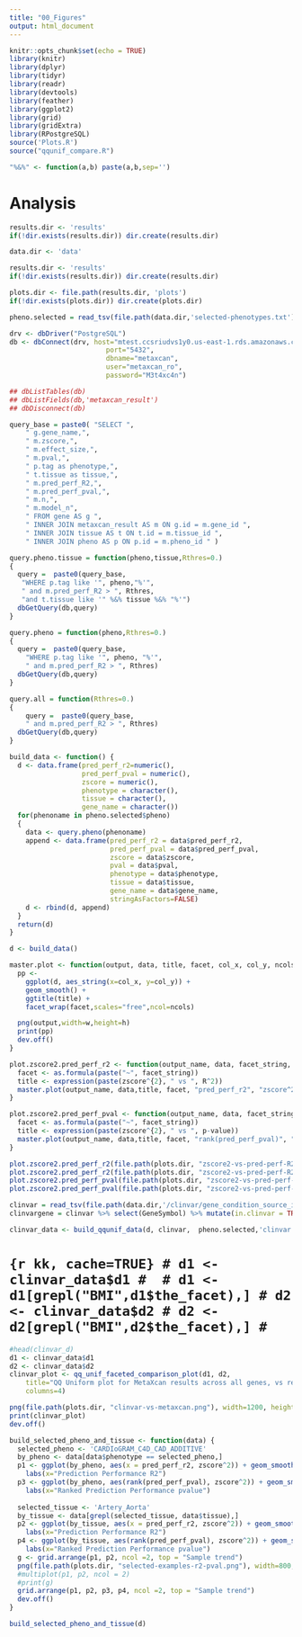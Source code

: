 ```yaml
---
title: "00_Figures"
output: html_document
---
```


```r
knitr::opts_chunk$set(echo = TRUE)
library(knitr)
library(dplyr)
library(tidyr)
library(readr)
library(devtools)
library(feather)
library(ggplot2)
library(grid)
library(gridExtra)
library(RPostgreSQL)
source('Plots.R')
source("qqunif_compare.R")

"%&%" <- function(a,b) paste(a,b,sep='')
```

# Analysis



```r
results.dir <- 'results'
if(!dir.exists(results.dir)) dir.create(results.dir)

data.dir <- 'data'

results.dir <- 'results'
if(!dir.exists(results.dir)) dir.create(results.dir)

plots.dir <- file.path(results.dir, 'plots')
if(!dir.exists(plots.dir)) dir.create(plots.dir)

pheno.selected = read_tsv(file.path(data.dir,'selected-phenotypes.txt'))
```

```r

drv <- dbDriver("PostgreSQL")
db <- dbConnect(drv, host="mtest.ccsriudvs1y0.us-east-1.rds.amazonaws.com",
                        port="5432",
                        dbname="metaxcan",
                        user="metaxcan_ro",
                        password="M3t4xc4n")

## dbListTables(db)
## dbListFields(db,'metaxcan_result')
## dbDisconnect(db)

query_base = paste0( "SELECT ",
    " g.gene_name,",
    " m.zscore,",
    " m.effect_size,",
    " m.pval,",
    " p.tag as phenotype,",
    " t.tissue as tissue,",
    " m.pred_perf_R2,",
    " m.pred_perf_pval,",
    " m.n,",
    " m.model_n",
    " FROM gene AS g ",
    " INNER JOIN metaxcan_result AS m ON g.id = m.gene_id ",
    " INNER JOIN tissue AS t ON t.id = m.tissue_id ",
    " INNER JOIN pheno AS p ON p.id = m.pheno_id " )

query.pheno.tissue = function(pheno,tissue,Rthres=0.)
{
  query =  paste0(query_base,
   "WHERE p.tag like '", pheno,"%'",
   " and m.pred_perf_R2 > ", Rthres,
   "and t.tissue like '" %&% tissue %&% "%'")
  dbGetQuery(db,query)
}

query.pheno = function(pheno,Rthres=0.)
{
  query =  paste0(query_base,
    "WHERE p.tag like '", pheno, "%'",
    " and m.pred_perf_R2 > ", Rthres)
  dbGetQuery(db,query)
}

query.all = function(Rthres=0.)
{
    query =  paste0(query_base,
    " and m.pred_perf_R2 > ", Rthres)
  dbGetQuery(db,query)
}
```

```r
build_data <- function() {
  d <- data.frame(pred_perf_r2=numeric(), 
                  pred_perf_pval = numeric(),
                  zscore = numeric(),
                  phenotype = character(),
                  tissue = character(),
                  gene_name = character())
  for(phenoname in pheno.selected$pheno)
  {
    data <- query.pheno(phenoname)
    append <- data.frame(pred_perf_r2 = data$pred_perf_r2,
                         pred_perf_pval = data$pred_perf_pval,
                         zscore = data$zscore,
                         pval = data$pval,
                         phenotype = data$phenotype,
                         tissue = data$tissue,
                         gene_name = data$gene_name,
                         stringAsFactors=FALSE)
    d <- rbind(d, append)
  }
  return(d)
}

d <- build_data()
```

```r
master.plot <- function(output, data, title, facet, col_x, col_y, ncols, w, h) {
  pp <- 
    ggplot(d, aes_string(x=col_x, y=col_y)) + 
    geom_smooth() + 
    ggtitle(title) + 
    facet_wrap(facet,scales="free",ncol=ncols)

  png(output,width=w,height=h)
  print(pp)
  dev.off()
}

plot.zscore2.pred_perf_r2 <- function(output_name, data, facet_string, ncols, w, h) {
  facet <- as.formula(paste("~", facet_string))
  title <- expression(paste(zscore^{2}, " vs ", R^2))
  master.plot(output_name, data,title, facet, "pred_perf_r2", "zscore^2", ncols, w, h)
}

plot.zscore2.pred_perf_pval <- function(output_name, data, facet_string, ncols, w, h) {
  facet <- as.formula(paste("~", facet_string))
  title <- expression(paste(zscore^{2}, " vs ", p-value))
  master.plot(output_name, data,title, facet, "rank(pred_perf_pval)", "zscore^2", ncols, w, h)
}

plot.zscore2.pred_perf_r2(file.path(plots.dir, "zscore2-vs-pred-perf-R2-by-phenotype.png"), data, "phenotype", 5, 1200, 1440)
plot.zscore2.pred_perf_r2(file.path(plots.dir, "zscore2-vs-pred-perf-R2-by-tissue.png"), data, "tissue", 7, 1120, 1280)
plot.zscore2.pred_perf_pval(file.path(plots.dir, "zscore2-vs-pred-perf-pval-by-phenotype.png"), data, "phenotype", 5, 1200, 1440)
plot.zscore2.pred_perf_pval(file.path(plots.dir, "zscore2-vs-pred-perf-pval-by-tissue.png"), data, "tissue", 7, 1120, 1280)
```

```r
clinvar = read_tsv(file.path(data.dir,'/clinvar/gene_condition_source_id'))
clinvargene = clinvar %>% select(GeneSymbol) %>% mutate(in.clinvar = TRUE) %>% unique()

clinvar_data <- build_qqunif_data(d, clinvar,  pheno.selected,'clinvar')
```

# ```{r kk, cache=TRUE}
# d1 <- clinvar_data$d1
# 
# d1 <- d1[grepl("BMI",d1$the_facet),]
# d2 <- clinvar_data$d2
# d2 <- d2[grepl("BMI",d2$the_facet),]
# ```

```r
#head(clinvar_d)
d1 <- clinvar_data$d1
d2 <- clinvar_data$d2
clinvar_plot <- qq_unif_faceted_comparison_plot(d1, d2,
    title="QQ Uniform plot for MetaXcan results across all genes, vs results for genes in ClinVar",
    columns=4)

png(file.path(plots.dir, "clinvar-vs-metaxcan.png"), width=1200, height=1000)
print(clinvar_plot)
dev.off()
```

```r
build_selected_pheno_and_tissue <- function(data) {
  selected_pheno <- 'CARDIoGRAM_C4D_CAD_ADDITIVE'
  by_pheno <- data[data$phenotype == selected_pheno,]
  p1 <- ggplot(by_pheno, aes(x = pred_perf_r2, zscore^2)) + geom_smooth() + ggtitle(selected_pheno) +
    labs(x="Prediction Performance R2") 
  p3 <- ggplot(by_pheno, aes(rank(pred_perf_pval), zscore^2)) + geom_smooth() + ggtitle(selected_pheno) +
    labs(x="Ranked Prediction Performance pvalue")
  
  selected_tissue <- 'Artery_Aorta'
  by_tissue <- data[grepl(selected_tissue, data$tissue),]
  p2 <- ggplot(by_tissue, aes(x = pred_perf_r2, zscore^2)) + geom_smooth() + ggtitle(selected_tissue) +
    labs(x="Prediction Performance R2") 
  p4 <- ggplot(by_tissue, aes(rank(pred_perf_pval), zscore^2)) + geom_smooth() + ggtitle(selected_tissue) +
    labs(x="Ranked Prediction Performance pvalue")
  g <- grid.arrange(p1, p2, ncol =2, top = "Sample trend")
  png(file.path(plots.dir, "selected-examples-r2-pval.png"), width=800, height=800)
  #multiplot(p1, p2, ncol = 2)
  #print(g)
  grid.arrange(p1, p2, p3, p4, ncol =2, top = "Sample trend")
  dev.off()
}

build_selected_pheno_and_tissue(d)
```
